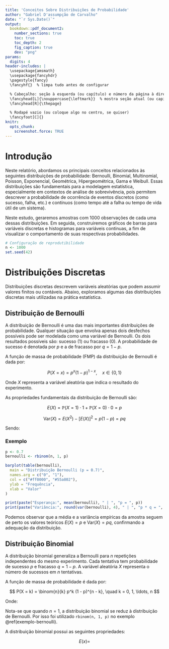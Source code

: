 ```yaml
---
title: 'Conceitos Sobre Distribuições de Probabilidade'
author: "Gabriel D'assumpção de Carvalho"
date: "`r Sys.Date()`"
output:
  bookdown::pdf_document2:
    number_sections: true
    toc: true
    toc_depth: 2
    fig_caption: true
    dev: "png"
params:
  digits: 4
header-includes: |
  \usepackage{amsmath}
  \usepackage{fancyhdr}
  \pagestyle{fancy}
  \fancyhf{}  % limpa tudo antes de configurar

  % Cabeçalho: seção à esquerda (ou capítulo) e número da página à direita
  \fancyhead[L]{\nouppercase{\leftmark}}  % mostra seção atual (ou capítulo)
  \fancyhead[R]{\thepage}

  % Rodapé vazio (ou coloque algo no centro, se quiser)
  \fancyfoot[C]{}
knitr:
  opts_chunk:
    screenshot.force: TRUE
---
```


\newpage

# Introdução

Neste relatório, abordamos os principais conceitos relacionados às seguintes distribuições de probabilidade: Bernoulli, Binomial, Multinomial, Poisson, Exponencial, Geométrica, Hipergeométrica, Gama e Weibull. Essas distribuições são fundamentais para a modelagem estatística, especialmente em contextos de análise de sobrevivência, pois permitem descrever a probabilidade de ocorrência de eventos discretos (como sucesso, falha, etc.) e contínuos (como tempo até a falha ou tempo de vida útil de um sistema).

Neste estudo, geraremos amostras com 1000 observações de cada uma dessas distribuições. Em seguida, construiremos gráficos de barras para variáveis discretas e histogramas para variáveis contínuas, a fim de visualizar o comportamento de suas respectivas probabilidades.

```r
# Configuração de reprodutibilidade
n <- 1000
set.seed(42)
```

# Distribuições Discretas

Distribuições discretas descrevem variáveis aleatórias que podem assumir valores finitos ou contáveis. Abaixo, exploramos algumas das distribuições discretas mais utilizadas na prática estatística.

## Distribuição de Bernoulli

A distribuição de Bernoulli é uma das mais importantes distribuições de probabilidade. Qualquer situação que envolva apenas dois desfechos possíveis pode ser modelada como uma variável de Bernoulli. Os dois resultados possíveis são: sucesso (1) ou fracasso (0). A probabilidade de sucesso é denotada por $p$ e a de fracasso por $q = 1 - p$.

A função de massa de probabilidade (FMP) da distribuição de Bernoulli é dada por:

$$
P(X = x) = p^x (1 - p)^{1 - x}, \quad x \in \{0, 1\}
$$

Onde $X$ representa a variável aleatória que indica o resultado do experimento.

As propriedades fundamentais da distribuição de Bernoulli são:

$$
E(X) = \mathbb{P}(X = 1) \cdot 1 + \mathbb{P}(X = 0) \cdot 0 = p
$$

$$
\text{Var}(X) = E(X^2) - [E(X)]^2 = p(1 - p) = pq
$$

Sendo:
\begin{itemize}
  \item $E(X)$: esperança (média) da variável aleatória $X$;
  \item $\text{Var}(X)$: variância de $X$;
  \item $p$: probabilidade de sucesso;
  \item $q$: probabilidade de fracasso.
\end{itemize}

### Exemplo {#exemplo-bernoulli}
```r
p <- 0.7
bernoulli <- rbinom(n, 1, p)

barplot(table(bernoulli),
  main = "Distribuição Bernoulli (p = 0.7)",
  names.arg = c("0", "1"),
  col = c("#ff0000", "#55a802"),
  ylab = "Frequência",
  xlab = "Valor"
)
```

```r
print(paste("Esperança:", mean(bernoulli), " | ", "p = ", p))
print(paste("Variância:", round(var(bernoulli), 4), " | ", "p * q = ", p * (1 - p)))
```


Podemos observar que a média e a variância empíricas da amostra seguem de perto os valores teóricos $E(X) = p$ e $\text{Var}(X) = pq$, confirmando a adequação da distribuição.

## Distribuição Binomial

A distribuição binomial generaliza a Bernoulli para $n$ repetições independentes do mesmo experimento. Cada tentativa tem probabilidade de sucesso $p$ e fracasso $q = 1 - p$. A variável aleatória $X$ representa o número de sucessos em $n$ tentativas.

A função de massa de probabilidade é dada por:

$$
P(X = k) = \binom{n}{k} p^k (1 - p)^{n - k}, \quad k = 0, 1, \ldots, n
$$

Onde:
\begin{itemize}
  \item $n$: número total de tentativas;
  \item $k$: número de sucessos;
  \item $\binom{n}{k}$: coeficiente binomial, que representa o número de maneiras de escolher $k$ sucessos em $n$ tentativas.
\end{itemize}

Nota-se que quando $n = 1$, a distribuição binomial se reduz à distribuição de Bernoulli. Por isso foi utilizado `rbinom(n, 1, p)` no exemplo \@ref(exemplo-bernoulli).

A distribuição binomial possui as seguintes propriedades:

$$
E(x) = 
$$